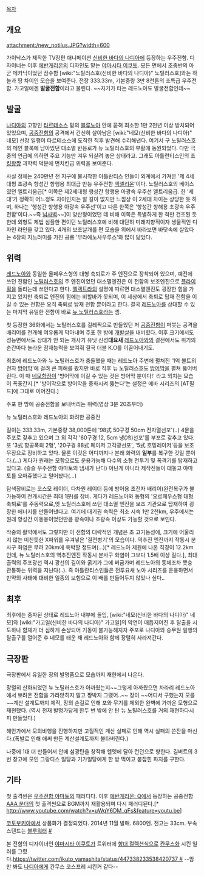 [[목차]]

== 개요 ==
attachment:/new_notilus.JPG?width=600

가이낙스가 제작한 TV장편 애니메이션 [[신비한 바다의 나디아]]에 등장하는 우주전함. 디자이너는 이후 [[에반게리온]]의 디자인도 맡는 [[야마시타 이쿠토]]. 모든 면에서 초중반의 아군 메카닉이었던 잠수함 [wiki:"노틸러스호(신비한 바다의 나디아)" 노틸러스호]와는 하늘과 땅 차이인 모습을 보여준다. 전장 333.33m, 기본중량 3만 8천톤의 초특급 우주전함. 가고일에겐 '''발굴전함'''이라고 불린다. ~~자기가 타는 레드노아도 발굴전함인데~~
== 발굴 ==
[[나디아]]의 고향인 [[타르테소스]] 밑의 [[블루노아]] 안에 묻혀 최소한 1만 2천년 이상 방치되어 있었으며, [[공중전함]]의 공격에서 간신히 살아남은 [wiki:"네모(신비한 바다의 나디아)" 네모] 선장 일행이 타르테소스에 도착한 직후 발견해 수리해낸다. 여기서 구 노틸러스호의 메인 블록에 남아있던 대소멸 반응로가 뉴 노틸러스호의 부활에 동원되었다. 다만 극중의 언급에 의하면 주요 기능만 겨우 되살려 놓은 상태라고. 그래도 아틀란티스인의 초[[킹왕짱]] 과학력 덕분에 먼치킨급 위력을 보여준다.

사실 정체는 240만년 전 지구에 불시착한 아틀란티스 인들이 외계에서 가져온 '제 4세대형 초광속 항성간 항행용 최대급 만능 우주전함 [[엑셀리온]]'이다. 노틸러스호의 베이스였던 엘트리움급[* 이쪽은 제2세대형 행성간 항행용 아광속 우주선 엘트리움급. 한 '세대'가 정확히 어느정도 차이인지는 알 길이 없지만 느낌상 이 2세대 차이는 상당한 듯 하며, 하나는 '행성간 항행용 아광속 우주선'이고 다른 한쪽은 '항성간 항해용 초광속 우주전함'이다.~~즉 [[넘사벽]]~~]이 양산형이었던 데 비해 이쪽은 특별하게 한 척만 건조된 듯 한데 외형도 제법 심플한 편이던 노틸러스호에 비해 대단히 미래지향적이자 생물적인 디자인 라인을 갖고 있다. 4개의 보조날개를 편 모습을 위에서 바라보면 바닷속에 살았다는 4장의 지느러미를 가진 공룡 '무라에노사우루스'와 많이 닮았다. 

== 위력 ==
[[레드노아]]와 동일한 올페우스형의 대형 축퇴로가 주 엔진으로 장착되어 있으며, 예전에 쓰던 전함인 [[노틸러스호]]의 주 엔진이었던 대소멸엔진은 이 전함의 보조엔진으로 [[플라이휠]]을 돌리는데 쓰인다고 한다. [[엘렉트라]]의 설명에 따르면 대소멸엔진도 굉장한 힘을 가지고 있지만 축퇴로 엔진의 힘에는 비할바가 못되며, 이 세상에서 축퇴로 탑재 전함을 이길 수 있는 전함은 오직 축퇴로 탑재 전함 뿐이라고 한다. 결국 [[레드노아]]를 상대할 수 있는 마지막 유일한 전함이 바로 [[뉴 노틸러스호]]라는 셈.

첫 등장한 36화에서는 노틸러스호를 걸레짝으로 만들었던 저 [[공중전함]]이 퍼붓는 공격을 배리어를 전개해 여유롭게 막아내며 주포 한 방에 [[개발살]]을 내버렸다. 이후 크기에서도 성능면에서도 상대가 안 되는 개사기 유닛 신성'''대요새''' [[레드노아]]와의 결전에서도 위기의 순간마다 놀라운 잠재능력을 보여줘 결국 더블 K.O를 이끌어내기도.

최초에 레드노아와 뉴 노틸러스호가 충돌했을 때는 레드노아 주변에 펼쳐진 '1억 볼트의 전자 [[방어막]]'에 걸려 큰 피해를 봤지만 바로 직후 뉴 노틸러스호도 [[방어막]]을 펼쳐 뚫어버린다. 이 때 [[네모]]함장이 '방어막에 이길 수 있는 것은 방어막 뿐이다!' 라고 외치는 모습이 폭풍간지.[* '방어막으로 방어막을 중화시켜 뚫는다'는 설정은 에바 시리즈의 [AT필드]에 그대로 이어진다.]

{{{#!html
<object width="480" height="360"><param name="movie" value="http://www.youtube.com/v/DgYj-H7AXQE?version=3&amp;hl=ko_KR"></param><param name="allowFullScreen" value="true"></param><param name="allowscriptaccess" value="always"></param><embed src="http://www.youtube.com/v/DgYj-H7AXQE?version=3&amp;hl=ko_KR" type="application/x-shockwave-flash" width="480" height="360" allowscriptaccess="always" allowfullscreen="true"></embed></object>
}}}
주포 한 방에 공중전함을 보내버리는 위력(영상 3분 20초부터)

{{{#!html
<object width="480" height="360"><param name="movie" value="http://www.youtube.com/v/DM0wYPZazYY?version=3&amp;hl=ko_KR"></param><param name="allowFullScreen" value="true"></param><param name="allowscriptaccess" value="always"></param><embed src="http://www.youtube.com/v/DM0wYPZazYY?version=3&amp;hl=ko_KR" type="application/x-shockwave-flash" width="480" height="360" allowscriptaccess="always" allowfullscreen="true"></embed></object>
}}}
뉴 노틸러스호와 레드노아의 화려한 공중전

길이는 333.33m, 기본중량 38,000톤에 '98式 50구경 50cm 전자열선포'(..) 4문을 주포로 갖추고 있으며 그 외 각각 '60구경 12, 5cm 냉(冷)선포'를 부포로 갖추고 있다. 또 '3式 항공폭뢰 2형', '20구경 88式 페이저 고각광선포', '5式 호밍레이저'등을 보조무장으로 장비하고 있다. 물론 이것은 어디까지나 본래 화력의 '''일부'''를 복구한 것일 뿐이다.(...) 게다가 원래는 모함으로도 운용가능해 다수의 소형 전투기 및 폭격기를 탑재하고 있다고. (슬슬 우주전함 야마토의 냄새가 난다) 아닌게 아니라 제작진들이 대놓고 야마토를 오마쥬했다고 털어놨다(...)

탐색장비로는 코스모 레이더, 다차원 레이더 등에 방어용 초전자 배리어(완전복구가 불가능하여 전개시간은 최대 1분)를 장비. 게다가 레드노아와 동형의 '오르페우스형 대형 축퇴로'를 주동력으로,옛 노틸러스호에 쓰던 대소멸 엔진을 보조 기관으로 탑재하여 굉장한 에너지를 만들어낸다고. 여기에 대기권 속력은 최소 시속 1만 2천km, 우주에서는 원래 항성간 이동용이었던만큼 광속이나 초광속 이상도 가능할 것으로 보인다.

작중의 활약에서도 그렇지만 이 전함의 대략적인 개념은 초 고기동성에, 크기에 어울리지 않는 미친듯한 X파워를 우겨넣은 '결전병기'의 모습이다. 역추진 엔진까지 작동시 분사구 화염은 무려 20km에 육박할 정도며(...)[* 레드노아 제원에 나온 직경이 12.2km인데, 뉴 노틸러스호의 역추진엔진 작동시 분사구 화염이 그보다 1.5배 이상 길다.], 최대출력의 주포광선 역시 광선의 길이와 굵기가 그에 버금가며 레드노아의 동체조차 뿟슝 관통하는 위력을 지닌다(..). 즉 아틀란티스인들은 전투요새 노아 시리즈를 운용하면서 만약의 사태에 대비한 일종의 보험으로 이 배를 만들어두지 않았나 싶다..   

== 최후 ==
최후에는 중파된 상태로 레드노아 내부에 돌입, [wiki:"네모(신비한 바다의 나디아)" 네모]와 [wiki:"가고일(신비한 바다의 나디아)" 가고일]의 악연이 매듭지어진 후 탈출을 시도하나 함체가 더 심하게 손상되어 기동이 불가능해지자 주포로 나디아와 승무원 일행의 탈출구를 열어준 후 네모를 태운 채 레드노아와 함께 장렬히 사라져간다.

== 극장판 ==

극장판에서 유일한 장의 발명품으로 모습까지 재현에서 나온다.

장렬히 산화되었던 뉴 노틸러스호가 아까웠는지~~그렇게 아까웠으면 차라리 레드노아에서 뽀려온 전함을 가라앉히지 말고 짱박지 그랬어..~~ 장이 ~~어디서 구했는지 모를~~계산 설계도까지 제작, 장의 손길로 인해 포와 무기를 제외한 완벽에 가까운 모형으로 재현했다. (역시 천재 발명가답게 한두 번 밖에 안 탄 뉴 노틸러스호를 거의 재현하다시피 만들었다.)

해안가에서 모의비행을 진행하지만 고질적인 계산 실패로 인해 역시 실패의 쓴잔을 마신다.(폭발로 인해 애써 만든 계산설계도까지 불타버린다.)


나중에 1대 더 만들어서 안에 섬광탄을 창작해 헬멧에 달아 런던으로 향한다. 길버트의 3번 창고에 모인 그랑디스 일당과 기가일당에게 한 방 먹이고 붙잡힌 파지를 구한다.

== 기타 ==
첫 출격씬은 [[우주전함 야마토]]의 패러디다. 이후 [[에반게리온: Q]]에서 등장하는 공중전함 [[AAA 분더]]의 첫 출격씬으로 BGM까지 재활용되며 다시 패러디된다.[* http://www.youtube.com/watch?v=uWqY6DM_qFs&feature=youtu.be]

[[코토부키야]]에서 상품화가 결정되었다. 2014년 11월 발매. 6800엔. 전고는 33cm. 부속스탠드는 [[블루워터]] [http://bbs2.ruliweb.daum.net/gaia/do/ruliweb/family/1358/read?articleId=1451994&bbsId=G003&itemId=16&pageIndex=1 #]

본 전함의 디자이너인 [[야마시타 이쿠토]]가 트위터에 [[함대 컬렉션]]식으로 [[칸무스]]화 시킨 일러를 그렸다.[[https://twitter.com/ikuto_yamashita/status/447338233538420737 #]] --암만 봐도 [[나디아 라 아르월|나디아]]에게 칸무스 코스프레 시킨거 같다--
